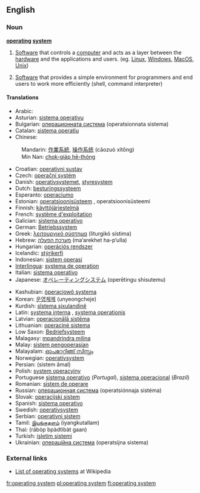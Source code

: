 ==English==

{{wikipedia}}

===Noun===
'''[[operating]] [[system]]'''

# {{software}} [[Software]] that controls a [[computer]] and acts as a layer between the [[hardware]] and the applications and users. (eg. [[Linux]], [[Windows]], [[MacOS]], [[Unix]])
# {{software}} [[Software]] that provides a simple environment for programmers and end users to work more efficiently (shell, command interpreter)

====Translations====
{{top}}
*Arabic: {{ARchar|[[نظام تشغيل]]}} {{IPAchar|(niʐám tašğíl)}} {{m}}
*Asturian: [[sistema operativu]] {{m}}
*Bulgarian: [[операционната система]] (operatsionnata sistema) {{f}}
*Catalan: [[sistema operatiu]] {{m}}
*Chinese:
:Mandarin: [[作業系統]], [[操作系统]] (cāozuò xìtǒng)
:Min Nan: [[chok-gia̍p hē-thóng]]
*Croatian: [[operativni sustav]] {{m}}
*Czech: [[operační systém]] {{m}}
*Danish: [[operativsystemet]], [[styresystem]]
*Dutch: [[besturingssysteem]]
*Esperanto: [[operaciumo]]
*Estonian: [[operatsioonisüsteem]] {{s}}, operatsioonisüsteemi {{p}}
*Finnish: [[käyttöjärjestelmä]]
*French: [[système d'exploitation]] {{m}}
*Galician: [[sistema operativo]] {{m}}
*German: [[Betriebssystem]]
*Greek: [[λειτουργικό σύστημα]] (liturgikó sístima)
*Hebrew: [[מערכת הפעלה]] (ma‘arekhet ha-p‘ulla)
*Hungarian: [[operációs rendszer]]
*Icelandic: [[stýrikerfi]]
*Indonesian: [[sistem operasi]]
*[[Interlingua]]: [[systema de operation]]
*Italian: [[sistema operativo]] {{m}}
*Japanese: [[オペレーティングシステム]] (operētingu shisutemu)
{{mid}}
*Kashubian: [[òperacjowô systema]]
*Korean: [[운영체제]] (unyeongcheje)
*Kurdish: [[sîstema şixulandinê]]
*Latin: [[systema interna]] {{f}}, [[systema operationis]] {{f}}
*Latvian: [[operacionālā sistēma]]
*Lithuanian: [[operacinė sistema]]
*Low Saxon: [[Bedriefsysteem]]
*Malagasy: [[mpandrindra milina]]
*Malay: [[sistem pengoperasian]]
*Malayalam: [[ഓപറേറ്റിങ്ങ് സിസ്റ്റം]]
*Norwegian: [[operativsystem]]
*Persian: {{FAchar|[[سیستم عامل]]}} (sistem âmal)
*Polish: [[system operacyjny]] {{m}}
*Portuguese [[sistema operativo]] {{m}} (''Portugal''), [[sistema operacional]] {{m}} (''Brazil'')
*Romanian: [[sistem de operare]] {{n}}
*Russian: [[операционная система]] (operatsiónnaja sistéma) {{f}}
*Slovak: [[operacijski sistem]]
*Spanish: [[sistema operativo]] {{m}}
*Swedish: [[operativsystem]]
*Serbian: [[operativni sistem]]
*Tamil: [[இயங்குதளம்]] (iyangkutallam)
*Thai: {{THchar|[[ระบบปฏิบัติการ]]}} (rábòp bpàdtìbàt gaan)
*Turkish: [[işletim sistemi]]
*Ukrainian: [[операційна система]] (operatsijna sistema) {{f}}
{{bottom}}

===External links===
*[[w:List of operating systems|List of operating systems]] at Wikipedia

[[fr:operating system]]
[[pl:operating system]]
[[fi:operating system]]